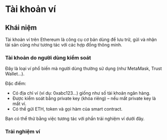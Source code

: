
# Tài khoản ví

## Khái niệm
Tài khoản ví trên Ethereum là công cụ cơ bản dùng để lưu trữ, gửi và nhận tài sản cũng như tương tác với các hợp đồng thông minh.

### Tài khoản do người dùng kiểm soát
Đây là loại ví phổ biến mà người dùng thường sử dụng (như MetaMask, Trust Wallet…).

Đặc điểm:
- Có địa chỉ ví (ví dụ: 0xabc123...) giống như số tài khoản ngân hàng.
- Được kiểm soát bằng private key (khóa riêng) – nếu mất private key là mất ví.
- Có thể gửi ETH, token và gọi hàm của smart contract.

Bạn có thể thử bằng việc tương tác với phần trải nghiệm ví dưới đây.

### Trải nghiệm ví

<WalletDemo />

<PostNav currentSectionId={1} currentPostId={7} />
